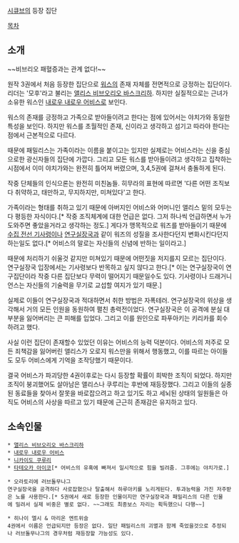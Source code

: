 [[시큐브]]의 등장 집단

[[목차]]


== 소개 ==
~~비브리오 패혈증과는 관계 없다!~~

원작 3권에서 처음 등장한 집단으로 [[워스]]의 존재 자체를 전면적으로 긍정하는 집단이다. 리더는 '모후'라고 불리는 [[앨리스 비브오리오 바스크리하]]. 하지만 실질적으로는 근녀가 소유한 워스인 [[내로우 내로우 어비스]]로 보인다.

워스의 존재를 긍정하고 가족으로 받아들이려고 한다는 점에 있어서는 야치가와 동일한 특성을 보인다. 하지만 워스를 초월적인 존재, 신이라고 생각하고 섬기고 따라야 한다는 점에서 근본적으로 다르다.

때문에 패밀리스는 가족이라는 이름을 붙이고는 있지만 실제로는 어비스라는 신을 중심으로한 광신자들의 집단에 가깝다. 그리고 모든 워스를 받아들이려고 생각하고 집착하는 시점에서 이미 야치가와는 완전히 틀어져 버렸으며, 3,4,5권에 걸쳐서 충돌하게 된다.

작중 단체들의 인식으론는 완전히 미친놈들. 히무라의 표현에 따르면 '다른 어떤 조직보다 취약하고, 태만하고, 무지하지만, 미쳐있다'고 한다. 

가족이라는 형태를 취하고 있기 때문에 아버지인 어비스와 어머니인 앨리스 밑의 모두는 다 평등한 자식이다.[* 작중 조직체계에 대한 언급은 없다. 그저 하나씩 언급하면서 누가 도와주면 좋았을거라고 생각하는 정도.] 게다가 맹목적으로 워즈를 받아들이기 때문에 [[수집 전선 기사령]]이나 [[연구실장국]]과 같이 워즈의 성질을 조사한다던지 변화시킨다던지 하는일도 없다.[* 어비스의 말로는 자신들의 신념에 반하는 일이라고.]

때문에 처리하기 쉬울것 같지만 미쳐있기 때문에 어떤짓을 저지를지 모르는 집단이다. 연구실장국 입장에서는 기사령보다 반목하고 싶지 않다고 한다.[* 이는 연구실장국이 연구집단이라 작중 다른 집단보다 무력이 떨어지기 때문일수도 있다. 기사령이나 드래거니언스는 자신들의 기술력을 무기로 교섭할 여지가 있기 때문.]

실제로 이들이 연구실장국과 적대하면서 취한 방법은 자폭테러. 연구실장국의 위상을 생각해서 거의 모든 인원을 동원하여 펼친 총력전이었다. 연구실장국은 이 공격에 분실 대부분을 잃어버리는 큰 피해를 입었다. 그리고 이를 원인으로 파푸아키는 키리카를 회수하려고 했다.

사실 이런 집단이 존재할수 있었던 이유는 어비스의 능력 덕분이다. 어비스의 저주로 모든 죄책감을 잃어버린 앨리스가 오로지 워스만을 위해서 행동했고, 이를 따르는 아이들도 모두 어비스에게 기억을 조작당했기 때문이다.

결국 어비스가 파괴당한 4권이후로는 다시 등장할 확률이 희박한 조직이 되었다. 하지만 조직이 붕괴했어도 살아남은 앨리스나 쿠루리는 후반에 재등장했다. 그리고 이들의 실종된 동료들을 찾아서 잘못을 바로잡으려고 하고 있기도 하고 세뇌된 상태의 일원들은 아직도 어비스의 사상을 따르고 있기 때문에 근근히 존재감은 유지하고 있다.


== 소속인물 ==
 * [[앨리스 비브오리오 바스크리하]]
 * [[내로우 내로우 어비스]]
 * [[니카이도 쿠루리]]
 * [[타테오카 아이코]][* 어비스의 유혹에 빠져서 일시적으로 힘을 빌려줌. 그후에는 야치가로.]

 * 오라토리에 러브돌무나그
 연구실장국을 공격하다 사로잡혔으나 탈출해서 하루아키를 노리게된다. 투과능력을 가진 저주받은 노를 사용한다.[* 5권에서 새로 등장한 인물이지만 연구실장국과 패밀리스의 다른 인물에 밀려서 실제 비중은 별로 없다. ~~그래도 최종보스 자리는 획득했으니 다행~~]

 * 히나이 엘시 & 마리온 엔트위슬
 4권에서 이름은 언급되지만 등장은 없다. 일단 패밀리스의 괴멸과 함께 죽었을것으로 추정되나 러브돌무나그의 경우처럼 재등장할 가능성도 있다.

